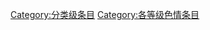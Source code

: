 {{catmore1|[[Wikipedia:色情专题|Wikipedia:色情专题]]}}
{{Articles by Quality| topic=色情|project=色情|format=TOC}}
{{Wikipedia category}}
{{emptycat}}
[[Category:分类级条目|Category:分类级条目]]
[[Category:各等级色情条目|Category:各等级色情条目]]